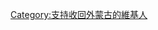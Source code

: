{{Userbox
  |border-c = blue
  |border-s = 1
  |id-s     = 14
  |id-c     = black
  |id-fc    = #FFD528
  |info-c   = white
  |info-s   = 10
  |info-fc  = red
  |id       = [[File:Qing_Dynasty_Mongolia_map_1911.svg|60px]]
  |info     = 這個用戶強烈要求中國收復'''[[外蒙古]]'''。
}}<includeonly>[[Category:支持收回外蒙古的維基人]]</includeonly>